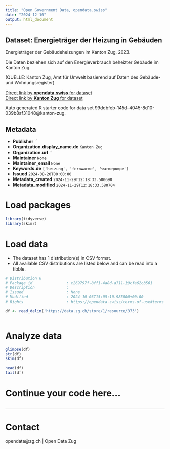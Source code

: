 ```yaml
---
title: "Open Government Data, opendata.swiss"
date: "2024-12-10"
output: html_document
---
```


## Dataset: Energieträger der Heizung in Gebäuden

Energieträger der Gebäudeheizungen im Kanton Zug, 2023.

Die Daten beziehen sich auf den Energieverbrauch beheizter Gebäude im Kanton Zug.

(QUELLE: Kanton Zug, Amt für Umwelt basierend auf Daten des Gebäude- und Wohnungsregister)

[Direct link by **opendata.swiss** for dataset](https://opendata.swiss/de/dataset/energietrager-der-heizung-in-gebauden)<br>
[Direct link by **Kanton Zug** for dataset](https://www.zg.ch/behoerden/gesundheitsdirektion/statistikfachstelle/themen/18-energie)

Auto generated R starter code for data set 99ddbfeb-145d-4045-8d10-039b8af31048@kanton-zug.

## Metadata

- **Publisher** ``
- **Organization.display_name.de** `Kanton Zug`
- **Organization.url** ``
- **Maintainer** `None`
- **Maintainer_email** `None`
- **Keywords.de** `['heizung', 'fernwarme', 'warmepumpe']`
- **Issued** `2024-08-20T00:00:00`
- **Metadata_created** `2024-11-29T12:18:33.580698`
- **Metadata_modified** `2024-11-29T12:18:33.580704`


# Load packages

```r

library(tidyverse)
library(skimr)

```

# Load data

-   The dataset has 1 distribution(s) in CSV format.
-   All available CSV distributions are listed below and can be read into a tibble.

```r

# Distribution 0
# Package_id               : c269797f-8ff1-4a8d-a711-19cfa62cb561
# Description              : 
# Issued                   : None
# Modified                 : 2024-10-03T15:05:10.985000+00:00
# Rights                   : https://opendata.swiss/terms-of-use#terms_by

df <- read_delim('https://data.zg.ch/store/1/resource/373')



```

# Analyze data

```r

glimpse(df)
str(df)
skim(df)

head(df)
tail(df)

```

# Continue your code here...

```r

```

------------------------------------------------------------------------

# Contact

opendata@zg.ch | Open Data Zug
